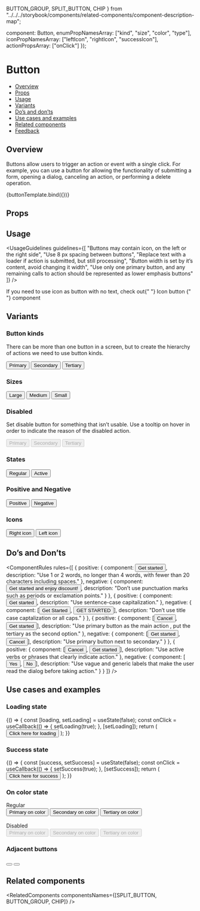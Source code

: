   BUTTON_GROUP,
  SPLIT_BUTTON,
  CHIP
} from "../../../storybook/components/related-components/component-description-map";

  component: Button,
  enumPropNamesArray: ["kind", "size", "color", "type"],
  iconPropNamesArray: ["leftIcon", "rightIcon", "successIcon"],
  actionPropsArray: ["onClick"]
});

<Meta title="Buttons/Button" component={Button} argTypes={metaSettings.argTypes} decorators={metaSettings.decorators} />


# Button

- [Overview](#overview)
- [Props](#props)
- [Usage](#usage)
- [Variants](#variants)
- [Do’s and don’ts](#dos-and-donts)
- [Use cases and examples](#use-cases-and-examples)
- [Related components](#related-components)
- [Feedback](#feedback)

## Overview

Buttons allow users to trigger an action or event with a single click.
For example, you can use a button for allowing the functionality of submitting a form, opening a dialog, canceling an action,
or performing a delete operation.

<Canvas>
  <Story name="Overview" args={{ children: "Button" }}>
    {buttonTemplate.bind({})}
  </Story>
</Canvas>

## Props

<ArgsTable story="Overview" />

## Usage

<UsageGuidelines
  guidelines={[
    "Buttons may contain icon, on the left or the right side",
    "Use 8 px spacing between buttons",
    "Replace text with a loader if action is submitted, but still processing",
    "Button width is set by it’s content, avoid changing it width",
    "Use only one primary button, and any remaining calls to action should be represented as lower emphasis buttons"
  ]}
/>

<Tip>
  If you need to use icon as button with no text, check out{" "}
  <Link href="/?path=/docs/buttons-iconbutton--overview" size={Link.sizes.SMALL} withoutSpacing>
    Icon button
  </Link>{" "}
  component
</Tip>

## Variants

### Button kinds

There can be more than one button in a screen, but to create the hierarchy of actions we need to use button kinds.

<Canvas>
  <Story name="Button kinds">
    <Button>Primary</Button>
    <Button kind={Button.kinds.SECONDARY}>Secondary</Button>
    <Button kind={Button.kinds.TERTIARY}>Tertiary</Button>
  </Story>
</Canvas>

### Sizes

<Canvas>
  <Story name="Sizes">
    <Button size={Button.sizes.LARGE}>Large</Button>
    <Button size={Button.sizes.MEDIUM}>Medium</Button>
    <Button size={Button.sizes.SMALL}>Small</Button>
  </Story>
</Canvas>

### Disabled

Set disable button for something that isn’t usable. Use a tooltip on hover in order to indicate the reason of the disabled action.

<Canvas>
  <Story name="Disabled">
    <Button disabled>Primary</Button>
    <Button kind={Button.kinds.SECONDARY} disabled>
      Secondary
    </Button>
    <Button kind={Button.kinds.TERTIARY} disabled>
      Tertiary
    </Button>
  </Story>
</Canvas>

### States

<Canvas>
  <Story name="States">
    <Button>Regular</Button>
    <Button active>Active</Button>
  </Story>
</Canvas>

### Positive and Negative

<Canvas>
  <Story name="Positive and Negative">
    <Button color={Button.colors.POSITIVE}>Positive</Button>
    <Button color={Button.colors.NEGATIVE}>Negative</Button>
  </Story>
</Canvas>

### Icons

<Canvas>
  <Story name="Icons">
    <Button rightIcon={Calendar}>Right icon</Button>
    <Button leftIcon={Calendar}>Left icon</Button>
  </Story>
</Canvas>

## Do’s and Don’ts

<ComponentRules
  rules={[
    {
      positive: {
        component: <Button>Get started</Button>,
        description: "Use 1 or 2 words, no longer than 4 words, with fewer than 20 characters including spaces."
      },
      negative: {
        component: <Button>Get started and enjoy discount!</Button>,
        description: "Don’t use punctuation marks such as periods or exclamation points."
      }
    },
    {
      positive: {
        component: <Button>Get started</Button>,
        description: "Use sentence-case capitalization."
      },
      negative: {
        component: [<Button>Get Started</Button>, <Button>GET STARTED</Button>],
        description: "Don’t use title case captalization or all caps."
      }
    },
    {
      positive: {
        component: [<Button kind={Button.kinds.TERTIARY}>Cancel</Button>, <Button>Get started</Button>],
        description: "Use primary button as the main action , put the tertiary as the second option."
      },
      negative: {
        component: [<Button>Get started</Button>, <Button kind={Button.kinds.SECONDARY}>Cancel</Button>],
        description: "Use primary button next to secondary."
      }
    },
    {
      positive: {
        component: [<Button kind={Button.kinds.TERTIARY}>Cancel</Button>, <Button>Get started</Button>],
        description: "Use active verbs or phrases that clearly indicate action."
      },
      negative: {
        component: [<Button kind={Button.kinds.TERTIARY}>Yes</Button>, <Button>No</Button>],
        description: "Use vague and generic labels that make the user read the dialog before taking action."
      }
    }
  ]}
/>

## Use cases and examples

### Loading state

<Canvas>
  <Story name="Loading state">
    {() => {
      const [loading, setLoading] = useState(false);
      const onClick = useCallback(() => {
        setLoading(true);
      }, [setLoading]);
      return (
        <Button loading={loading} onClick={onClick}>
          Click here for loading
        </Button>
      );
    }}
  </Story>
</Canvas>

### Success state

<Canvas>
  <Story name="Success state">
    {() => {
      const [success, setSuccess] = useState(false);
      const onClick = useCallback(() => {
        setSuccess(true);
      }, [setSuccess]);
      return (
        <Button success={success} onClick={onClick} successIcon={Check} successText="Success">
          Click here for success
        </Button>
      );
    }}
  </Story>
</Canvas>

### On color state

<Canvas columns={3}>
  <Story name="On color states">
    <div style={{ display: "flex", flexDirection: "column" }}>
      <span style={{ marginBottom: "var(--sb-spacing-small)" }}>Regular</span>
      <div className="monday-storybook-button_on-color-button">
        <Button color={Button.colors.ON_PRIMARY_COLOR} marginRight>
          Primary on color
        </Button>
        <Button color={Button.colors.ON_PRIMARY_COLOR} kind={Button.kinds.SECONDARY} marginRight>
          Secondary on color
        </Button>
        <Button color={Button.colors.ON_PRIMARY_COLOR} kind={Button.kinds.TERTIARY}>
          Tertiary on color
        </Button>
      </div>
      <br />
      <span style={{ marginBottom: "var(--sb-spacing-small)" }}>Disabled</span>
      <div className="monday-storybook-button_on-color-button">
        <Button color={Button.colors.ON_PRIMARY_COLOR} disabled marginRight>
          Primary on color
        </Button>
        <Button color={Button.colors.ON_PRIMARY_COLOR} disabled marginRight kind={Button.kinds.SECONDARY}>
          Secondary on color
        </Button>
        <Button color={Button.colors.ON_PRIMARY_COLOR} disabled kind={Button.kinds.TERTIARY}>
          Tertiary on color
        </Button>
      </div>
    </div>
  </Story>
</Canvas>

### Adjacent buttons

<Canvas>
  <Story name="Adjacent buttons">
    <div>
      <Button kind={Button.kinds.SECONDARY} size={Button.sizes.SMALL} ariaLabel="decrease zoom level" rightFlat>
        <Remove />
      </Button>
      <Button kind={Button.kinds.SECONDARY} size={Button.sizes.SMALL} ariaLabel="increase zoom level" leftFlat>
        <Add />
      </Button>
    </div>
  </Story>
</Canvas>

## Related components

<RelatedComponents componentsNames={[SPLIT_BUTTON, BUTTON_GROUP, CHIP]} />
